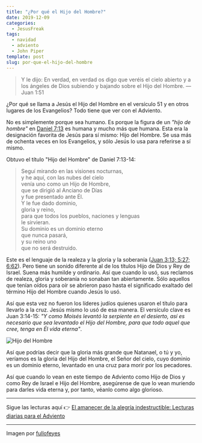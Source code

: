 ```yaml
---
title: "¿Por qué el Hijo del Hombre?"
date: 2019-12-09
categories:
  - JesusFreak
tags:
  - navidad
  - adviento
  - John Piper
template: post
slug: por-que-el-hijo-del-hombre
---
```


> Y le dijo: En verdad, en verdad os digo que veréis el cielo abierto y a los ángeles de Dios subiendo y bajando sobre el Hijo del Hombre. — Juan 1:51

¿Por qué se llama a Jesús el Hijo del Hombre en el versículo 51 y en otros lugares de los Evangelios? Todo tiene que ver con el Adviento.

No es simplemente porque sea humano. Es porque la figura de un _"hijo de hombre"_ en [Daniel 7:13](https://www.biblegateway.com/passage/?search=Daniel+7%3A13&version=LBLA) es humana y mucho más que humana. Esta era la designación favorita de Jesús para sí mismo: Hijo del Hombre. Se usa más de ochenta veces en los Evangelios, y sólo Jesús lo usa para referirse a sí mismo.

Obtuvo el título "Hijo del Hombre" de Daniel 7:13-14:

> Seguí mirando en las visiones nocturnas,<br />
> y he aquí, con las nubes del cielo<br />
> venía uno como un Hijo de Hombre,<br />
> que se dirigió al Anciano de Días<br />
> y fue presentado ante Él.<br />
> Y le fue dado dominio,<br />
> gloria y reino,<br />
> para que todos los pueblos, naciones y lenguas<br />
> le sirvieran.<br />
> Su dominio es un dominio eterno<br />
> que nunca pasará,<br />
> y su reino uno<br />
> que no será destruido.<br />

Este es el lenguaje de la realeza y la gloria y la soberanía ([Juan 3:13; 5:27; 6:62](https://www.biblegateway.com/passage/?search=Juan+3%3A13%3B+5%3A27%3B+6%3A62&version=LBLA)). Pero tiene un sonido diferente al de los títulos Hijo de Dios y Rey de Israel. Suena más humilde y ordinario. Así que cuando lo usó, sus reclamos de realeza, gloria y soberanía no sonaban tan abiertamente. Sólo aquellos que tenían oídos para oír se abrieron paso hasta el significado exaltado del término Hijo del Hombre cuando Jesús lo usó.

Así que esta vez no fueron los líderes judíos quienes usaron el título para llevarlo a la cruz. Jesús mismo lo usó de esa manera. El versículo clave es Juan 3:14-15: _"Y como Moisés levantó la serpiente en el desierto, así es necesario que sea levantado el Hijo del Hombre, para que todo aquel que cree, tenga en Él vida eterna"_.

![Hijo del Hombre](https://i.imgur.com/1DUDi4c.jpg)

Así que podrías decir que la gloria más grande que Natanael, o tú y yo, veríamos es la gloria del Hijo del Hombre, el Señor del cielo, cuyo dominio es un dominio eterno, levantado en una cruz para morir por los pecadores.

Así que cuando lo vean en este tiempo de Adviento como Hijo de Dios y como Rey de Israel e Hijo del Hombre, asegúrense de que lo vean muriendo para darles vida eterna y, por tanto, véanlo como algo glorioso.

---

Sigue las lecturas aquí 👉 [El amanecer de la alegría indestructible: Lecturas diarias para el Adviento](/el-amanecer-de-una-alegria-indestructible)

---

Imagen por [fullofeyes](https://www.fullofeyes.com/project/john-151/)
